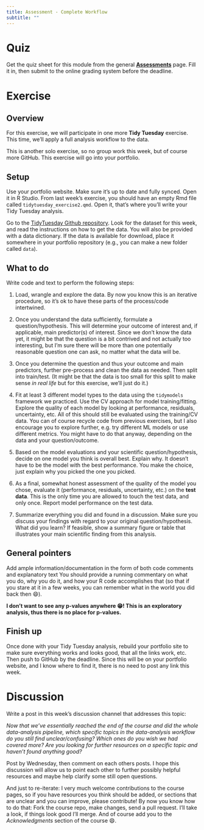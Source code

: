 ```yaml
---
title: Assessment - Complete Workflow
subtitle: ""
---
```



# Quiz

Get the quiz sheet for this module from the general [__Assessments__](../courseinfo/Course_Assessments.qmd) page. Fill it in, then submit to the online grading system before the deadline. 


# Exercise

## Overview

For this exercise, we will participate in one more **Tidy Tuesday** exercise. This time, we'll apply a full analysis workflow to the data. 

This is another solo exercise, so no group work this week, but of course more GitHub. This exercise will go into your portfolio.



## Setup 

Use your portfolio website. Make sure it's up to date and fully synced. Open it in R Studio. From last week's exercise, you should have an empty Rmd file called `tidytuesday_exercise2.qmd`. Open it, that's where you'll write your Tidy Tuesday analysis.

Go to the [TidyTuesday Github repository](https://github.com/rfordatascience/tidytuesday). Look for the dataset for this week, and read the instructions on how to get the data. You will also be provided with a data dictionary. If the data is available for download, place it somewhere in your portfolio repository (e.g., you can make a new folder called `data`).


## What to do

Write code and text to perform the following steps:

1. Load, wrangle and explore the data. By now you know this is an iterative procedure, so it's ok to have these parts of the process/code intertwined.

2. Once you understand the data sufficiently, formulate a question/hypothesis. This will determine your outcome of interest and, if applicable, main predictor(s) of interest. Since we don't know the data yet, it might be that the question is a bit contrived and not actually too interesting, but I'm sure there will be more than one potentially reasonable question one can ask, no matter what the data will be. 

3. Once you determine the question and thus your outcome and main predictors, further pre-process and clean the data as needed. Then split into train/test. (It might be that the data is too small for this split to make sense _in real life_ but for this exercise, we'll just do it.)

4. Fit at least 3 different model types to the data using the `tidymodels` framework we practiced. Use the CV approach for model training/fitting. Explore the quality of each model by looking at performance, residuals, uncertainty, etc. All of this should still be evaluated using the training/CV data. You can of course recycle code from previous exercises, but I also encourage you to explore further, e.g. try different ML models or use different metrics. You might have to do that anyway, depending on the data and your question/outcome.

5. Based on the model evaluations and your scientific question/hypothesis, decide on one model you think is overall best. Explain why. It doesn't have to be the model with the best performance. You make the choice, just explain why you picked the one you picked. 

6. As a final, somewhat honest assessment of the quality of the model you chose, evaluate it (performance, residuals, uncertainty, etc.) on the **test data**. This is the only time you are allowed to touch the test data, and only once. Report model performance on the test data.

7. Summarize everything you did and found in a discussion. Make sure you discuss your findings with regard to your original question/hypothesis. What did you learn? If feasible, show a summary figure or table that illustrates your main scientific finding from this analysis. 



## General pointers

Add ample information/documentation in the form of both code comments and explanatory text You should provide a running commentary on what you do, why you do it, and how your R code accomplishes that (so that if you stare at it in a few weeks, you can remember what in the world you did back then 😄).

**I don't want to see any p-values anywhere 😁! This is an exploratory analysis, thus there is no place for p-values.**



## Finish up

Once done with your Tidy Tuesday analysis, rebuild your portfolio site to make sure everything works and looks good, that all the links work, etc. Then push to GitHub by the deadline. Since this will be on your portfolio website, and I know where to find it, there is no need to post any link this week.


# Discussion

Write a post in this week's discussion channel that addresses this topic:

_Now that we've essentially reached the end of the course and did the whole data-analysis pipeline, which specific topics in the data-analysis workflow do you still find unclear/confusing? Which ones do you wish we had covered more? Are you looking for further resources on a specific topic and haven't found anything good?_

Post by Wednesday, then comment on each others posts. I hope this discussion will allow us to point each other to further possibly helpful resources and maybe help clarify some still open questions.

And just to re-iterate: I very much welcome contributions to the course pages, so if you have resources you think should be added, or sections that are unclear and you can improve, please contribute! By now you know how to do that: Fork the course repo, make changes, send a pull request. I'll take a look, if things look good I'll merge. And of course add you to the _Acknowledgments_ section of the course 😄. 
